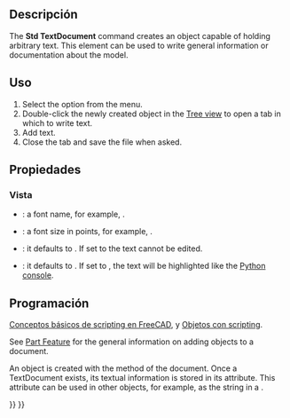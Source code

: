 <languages/>

<div class="mw-translate-fuzzy">
{{Docnav
|[[Std_MeasureDistance/es|MedirDistancia]]
|[[Std_DemoMode/es|ModoDemo]]
|[[Std_Tools_Menu/es|Std Menu de Herramientas]]
|IconL=Std_MeasureDistance.svg
|IconR=Std_DemoMode.svg
|IconC=Freecad.svg
}}
</div>

{{GuiCommand
|Name=Std TextDocument
|MenuLocation=Tools → Add text document
|Workbenches=All
|Version=0.19
|SeeAlso=[[Draft ShapeString|Draft ShapeString]], [[Draft Text|Draft Text]]
}}

<span id="Description"></span>
==Descripción==

The '''Std TextDocument''' command creates an object capable of holding arbitrary text. This element can be used to write general information or documentation about the model.

<span id="Usage"></span>
==Uso==

# Select the {{MenuCommand|Tools → [[Image:Std_TextDocument.svg|16px]] Add text document}} option from the menu.
# Double-click the newly created object in the [[Tree_view|Tree view]] to open a tab in which to write text.
# Add text.
# Close the tab and save the file when asked.

<span id="Properties"></span>
==Propiedades==

<span id="View"></span>
===Vista===

{{TitleProperty|Editor}}

* {{PropertyView|Font Name|Font}}: a font name, for example, {{Value|Ubuntu Mono}}.
* {{PropertyView|Font Size|Float}}: a font size in points, for example, {{Value|11}}.
* {{PropertyView|Read Only|Bool}}: it defaults to {{FALSE}}. If set to {{TRUE}} the text cannot be edited. 
* {{PropertyView|Syntax Highlighter|Enumeration}}: it defaults to {{Value|None}}. If set to {{Value|Python}}, the text will be highlighted like the [[Python_console|Python console]].

<span id="Scripting"></span>
==Programación==

<div class="mw-translate-fuzzy">
{{Emphasis|Ver también:}} [[FreeCAD Scripting Basics/es|Conceptos básicos de scripting en FreeCAD]], y [[scripted objects/es|Objetos con scripting]].
</div>

See [[Part_Feature|Part Feature]] for the general information on adding objects to a document.

An {{incode|App::TextDocument}} object is created with the {{incode|addObject()}} method of the document. Once a TextDocument exists, its textual information is stored in its {{incode|Text}} attribute. This attribute can be used in other objects, for example, as the string in a {{Button|[[Image:Draft_ShapeString.svg|16px]] [[Draft_ShapeString|Draft ShapeString]]}}.

{{Code|code=
import FreeCAD as App
import Draft

doc = App.newDocument()
obj = doc.addObject("App::TextDocument", "Text_document")
obj.Text = "textual information"
doc.recompute()

obj2 = Draft.makeShapeString(obj.Text, "/usr/share/fonts/truetype/dejavu/DejaVuSans.ttf", 10)
doc.recompute()
}}


{{Docnav
|[[Std_ProjectUtil|ProjectUtil]]
|[[Std_DemoMode|DemoMode]]
|[[Std_Tools_Menu|Std Tools Menu]]
|IconL=Std_ProjectUtil.svg
|IconR=Std_DemoMode.svg
|IconC=Freecad.svg
}}

{{Std_Base_navi{{#translation:}}}}
{{Userdocnavi{{#translation:}}}}